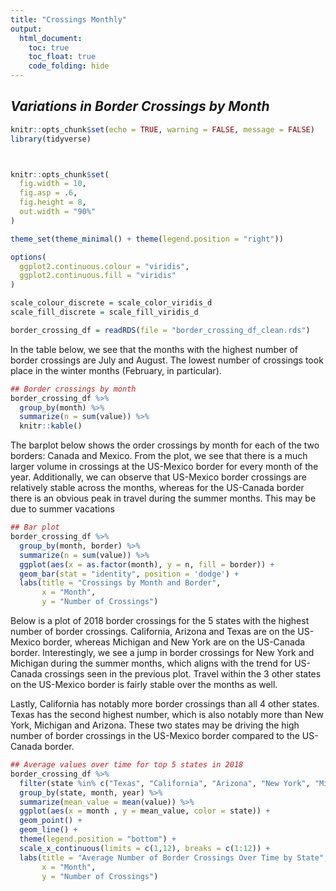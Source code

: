 ```yaml
---
title: "Crossings Monthly"
output: 
  html_document:
    toc: true
    toc_float: true
    code_folding: hide
---
```


## *Variations in Border Crossings by Month*


```r
knitr::opts_chunk$set(echo = TRUE, warning = FALSE, message = FALSE)
library(tidyverse)



knitr::opts_chunk$set(
  fig.width = 10,
  fig.asp = .6,
  fig.height = 8,
  out.width = "90%"
)

theme_set(theme_minimal() + theme(legend.position = "right"))

options(
  ggplot2.continuous.colour = "viridis",
  ggplot2.continuous.fill = "viridis"
)

scale_colour_discrete = scale_color_viridis_d
scale_fill_discrete = scale_fill_viridis_d

border_crossing_df = readRDS(file = "border_crossing_df_clean.rds")
```


In the table below, we see that the months with the highest number of border crossings are July and August. The lowest number of crossings took place in the winter months (February, in particular). 

```r
## Border crossings by month 
border_crossing_df %>% 
  group_by(month) %>% 
  summarize(n = sum(value)) %>% 
  knitr::kable()
```

The barplot below shows the order crossings by month for each of the two borders: Canada and Mexico. From the plot, we see that there is a much larger volume in crossings at the US-Mexico border for every month of the year. Additionally, we can observe that US-Mexico border crossings are relatively stable across the months, whereas for the US-Canada border there is an obvious peak in travel during the summer months. This may be due to summer vacations


```r
## Bar plot
border_crossing_df %>%
  group_by(month, border) %>% 
  summarize(n = sum(value)) %>% 
  ggplot(aes(x = as.factor(month), y = n, fill = border)) + 
  geom_bar(stat = "identity", position = 'dodge') + 
  labs(title = "Crossings by Month and Border",
       x = "Month", 
       y = "Number of Crossings")

```


Below is a plot of 2018 border crossings for the 5 states with the highest number of border crossings. California, Arizona and Texas are on the US-Mexico border, whereas Michigan and New York are on the US-Canada border. Interestingly, we see a jump in border crossings for New York and Michigan during the summer months, which aligns with the trend for US-Canada crossings seen in the previous plot. Travel within the 3 other states on the US-Mexico border is fairly stable over the months as well. 

Lastly, California has notably more border crossings than all 4 other states. Texas has the second highest number, which is also notably more than New York, Michigan and Arizona. These two states may be driving the high number of border crossings in the US-Mexico border compared to the US-Canada border. 

```r
## Average values over time for top 5 states in 2018
border_crossing_df %>%
  filter(state %in% c("Texas", "California", "Arizona", "New York", "Michigan"), year == 2018) %>% 
  group_by(state, month, year) %>%  
  summarize(mean_value = mean(value)) %>%
  ggplot(aes(x = month , y = mean_value, color = state)) + 
  geom_point() + 
  geom_line() + 
  theme(legend.position = "bottom") + 
  scale_x_continuous(limits = c(1,12), breaks = c(1:12)) +
  labs(title = "Average Number of Border Crossings Over Time by State",
       x = "Month", 
       y = "Number of Crossings")

```

 